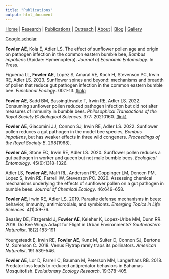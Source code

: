 ```yaml
---
title: "Publications"
output: html_document
---
```


[Home](index.html)  |  [Research](research.html)  |  [Publications](pubs.html)  |  [Outreach](outreach.html)  |  [About](about.html) | [Blog](blog.html) | [Gallery](gallery.html) 

[Google scholar](https://scholar.google.com/citations?user=tSQCC-QAAAAJ&hl=en) <br/>

**Fowler AE**, Kola E, Adler LS. The effect of sunflower pollen age and origin on pathogen infection in the common eastern bumble bee, *Bombus impatiens* (Apidae: Hymenoptera). *Journal of Economic Entomology*. In Press.

Figueroa LL, **Fowler AE**, Lopez S, Amaral VE, Koch H, Stevenson PC, Irwin RE, Adler LS. 2023. Sunflower spines and beyond: mechanisms and breadth of pollen that reduce gut pathogen infection in the common eastern bumble bee. *Functional Ecology*. 00:1-13. [(link)](https://doi.org/10.1111/1365-2435.14320)

**Fowler AE**, Sadd BM, Bassingthwaite T, Irwin RE, Adler LS. 2022. Consuming sunflower pollen reduced pathogen infection but did not alter measures of immunity in bumble bees. *Philosophical Transactions of the Royal Society B: Biological Sciences*. 377: 20210160. [(link)](https://royalsocietypublishing.org/doi/10.1098/rstb.2021.0160#.YnAFlFj0Pyc.twitter)

**Fowler AE**, Giacomini JJ, Connon SJ, Irwin RE, Adler LS. 2022. Sunflower pollen reduces a gut pathogen in the model bee species, *Bombus impatiens*, but has weaker effects in three wild congeners. *Proceedings of the Royal Society B*. 298(1968). <br/>

**Fowler AE**, Stone EC, Irwin RE, Adler LS. 2020. Sunflower pollen reduces a gut pathogen in worker and queen but not male bumble bees. *Ecological Entomology*. 45(6):1318-1326. <br/>

Adler LS, **Fowler AE**, Malfi RL, Anderson PR, Coppinger LM, Deneen PM, Lopez S, Irwin RE, Farrell IW, Stevenson PC. 2020. Assessing chemical mechanisms underlying the effects of sunflower pollen on a gut pathogen in bumble bees. *Journal of Chemical Ecology*. 46:649-658. <br/>

**Fowler AE**, Irwin RE, Adler LS. 2019. Parasite defense mechanisms in bees: behavior, immunity, antimicrobials, and symbionts. *Emerging Topics in Life Sciences*. 4(1):59-76. <br/>

Beasley DE, Fitzgerald J, **Fowler AE**, Keleher K, Lopez-Uribe MM, Dunn RR. 2019. Do Bee Wings Adapt for Flight in Urban Environments? *Southeastern Naturalist*. 18(2):183-191 <br/>

Youngsteadt E, Irwin RE, **Fowler AE**, Kunz M, Suiter D, Connon SJ, Bertone M, Sorenson C. 2018. Venus Flytrap rarely traps its pollinators. *American Naturalist*. 191:539-546. <br/>

**Fowler AE**, Lor D, Farrell C, Bauman M, Peterson MN, Langerhans RB. 2018. Predator loss leads to reduced antipredator behaviors in Bahamas Mosquitofish. *Evolutionary Ecology Research*. 19:378-405. 
